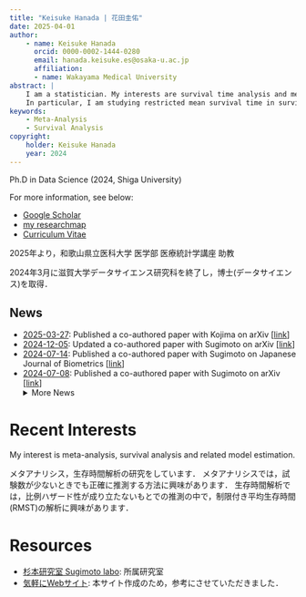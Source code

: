 ```yaml
---
title: "Keisuke Hanada | 花田圭佑"
date: 2025-04-01
author:
    - name: Keisuke Hanada
      orcid: 0000-0002-1444-0280
      email: hanada.keisuke.es@osaka-u.ac.jp
      affiliation:
      - name: Wakayama Medical University
abstract: |
    I am a statistician. My interests are survival time analysis and meta-analysis.
    In particular, I am studying restricted mean survival time in survival time analyses and better meta-analysis inferences when the number of studies is small.
keywords: 
    - Meta-Analysis
    - Survival Analysis
copyright:
    holder: Keisuke Hanada
    year: 2024
---
```


Ph.D in Data Science (2024, Shiga University)

For more information, see below:

- [Google Scholar](https://scholar.google.co.jp/citations?hl=ja&user=wJaRF3oAAAAJ)
- [my researchmap](https://researchmap.jp/k_hanada)
- [Curriculum Vitae](https://keisuke-hanada.github.io/CV/cv_202409.pdf)


2025年より，和歌山県立医科大学 医学部 医療統計学講座 助教

2024年3月に滋賀大学データサイエンス研究科を終了し，博士(データサイエンス)を取得．


:::{.callout-}
## News
* <u>2025-03-27</u>: Published a co-authored paper with Kojima on arXiv [[link](https://arxiv.org/abs/2503.21091)]
* <u>2024-12-05</u>: Updated a co-authored paper with Sugimoto on arXiv [[link](https://arxiv.org/abs/2407.04446)]
* <u>2024-07-14</u>: Published a co-authored paper with Sugimoto on Japanese Journal of Biometrics [[link](https://arxiv.org/abs/2407.04446)]
* <u>2024-07-08</u>: Published a co-authored paper with Sugimoto on arXiv [[link](https://arxiv.org/abs/2407.04446)]
<details>
    <summary>More News</summary>
    <ul>
        <li><u>2024-07-04</u>: Published an R package 'rmstBayespara' on CRAN [[link](https://cran.rstudio.com/web/packages/rmstBayespara/)]</li>
        <li><u>2024-06-11</u>: Published a co-authored paper with Kojima on arXiv [[link](https://arxiv.org/abs/2406.06071)]</li>
        <li><u>2024-04-21</u>: Created this website.</li>
    </ul>
</details>
:::

# Recent Interests
My interest is meta-analysis, survival analysis and related model estimation.

メタアナリシス，生存時間解析の研究をしています．
メタアナリシスでは，試験数が少ないときでも正確に推測する方法に興味があります．
生存時間解析では，比例ハザード性が成り立たないもとでの推測の中で，制限付き平均生存時間(RMST)の解析に興味があります．

# Resources
* [杉本研究室 Sugimoto labo](https://sugimoto-lab.ywstat.jp/): 所属研究室
* [気軽にWebサイト](https://shohei-doi.github.io/academic-website/multiple-contents.html): 本サイト作成のため，参考にさせていただきました．




